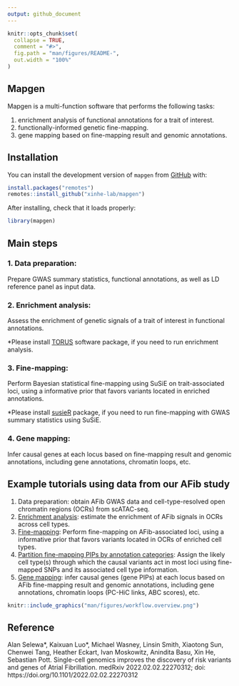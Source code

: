 ```yaml
---
output: github_document
---
```


<!-- README.md is generated from README.Rmd. Please edit that file -->

```r
knitr::opts_chunk$set(
  collapse = TRUE,
  comment = "#>",
  fig.path = "man/figures/README-",
  out.width = "100%"
)
```

## Mapgen

<!-- badges: start -->
<!-- badges: end -->

Mapgen is a multi-function software that performs the following tasks: 

  1. enrichment analysis of functional annotations for a trait of interest.
  2. functionally-informed genetic fine-mapping.
  3. gene mapping based on fine-mapping result and genomic annotations.

## Installation

You can install the development version of `mapgen` from [GitHub][mapgen-github] with:

```r
install.packages("remotes")
remotes::install_github("xinhe-lab/mapgen")
```

After installing, check that it loads properly:
```r
library(mapgen)
```

## Main steps

### 1. Data preparation:
  
  Prepare GWAS summary statistics, functional annotations,
  as well as LD reference panel as input data.
  
### 2. Enrichment analysis:
  
  Assess the enrichment of genetic signals of a trait of interest in functional annotations.
  
  *Please install [TORUS](https://github.com/xqwen/torus) software package,
if you need to run enrichment analysis. 

### 3. Fine-mapping:
  
  Perform Bayesian statistical fine-mapping using SuSiE on trait-associated loci, 
  using a informative prior that favors variants located in enriched annotations. 
  
  *Please install [susieR](https://github.com/stephenslab/susieR) package, 
  if you need to run fine-mapping with GWAS summary statistics using SuSiE. 

### 4. Gene mapping:
  
  Infer causal genes at each locus based on fine-mapping result and genomic annotations,
  including gene annotations, chromatin loops, etc. 

## Example tutorials using data from our AFib study

   1. Data preparation: obtain AFib GWAS data and cell-type-resolved open chromatin regions (OCRs) from scATAC-seq. 
   2. [Enrichment analysis][enrichment-tutorial]: estimate the enrichment of AFib signals in OCRs across cell types.
   3. [Fine-mapping][finemapping-tutorial]: Perform fine-mapping on AFib-associated loci, using a informative prior that favors variants located in OCRs of enriched cell types. 
   4. [Partition fine-mapping PIPs by annotation categories][partition-pip-tutorial]: Assign the likely cell type(s) through which the causal variants act in most loci using fine-mapped SNPs and its associated cell type information.
   5. [Gene mapping][gene-mapping-tutorial]: infer causal genes (gene PIPs) at each locus based on AFib fine-mapping result and genomic annotations, including gene annotations, chromatin loops (PC-HiC links, ABC scores), etc.

```r
knitr::include_graphics("man/figures/workflow.overview.png")
```

## Reference

Alan Selewa\*, Kaixuan Luo\*, Michael Wasney, Linsin Smith, Xiaotong Sun, Chenwei Tang, Heather Eckart, Ivan Moskowitz, Anindita Basu, Xin He, Sebastian Pott. Single-cell genomics improves the discovery of risk variants and genes of Atrial Fibrillation.
medRxiv 2022.02.02.22270312; doi: https://doi.org/10.1101/2022.02.02.22270312


[mapgen-github]: https://github.com/xinhe-lab/mapgen
[tutorials]: https://xinhe-lab.github.io/mapgen/articles/index.html
[enrichment-tutorial]: https://xinhe-lab.github.io/mapgen/articles/enrichment_finemapping_tutorial.html
[finemapping-tutorial]: https://xinhe-lab.github.io/mapgen/articles/enrichment_finemapping_tutorial.html
[gene-mapping-tutorial]: https://xinhe-lab.github.io/mapgen/articles/gene_mapping_tutorial.html
[partition-pip-tutorial]: https://xinhe-lab.github.io/mapgen/articles/partition_pip_tutorial.html

